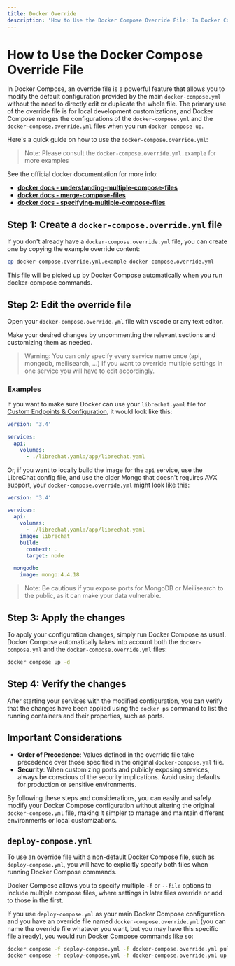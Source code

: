```yaml
---
title: Docker Override
description: 'How to Use the Docker Compose Override File: In Docker Compose, an override file is a powerful feature that allows you to modify the default configuration provided by the main `docker-compose.yml` without the need to directly edit or duplicate the whole file.'
---
```


# How to Use the Docker Compose Override File

In Docker Compose, an override file is a powerful feature that allows you to modify the default configuration provided by the main `docker-compose.yml` without the need to directly edit or duplicate the whole file. The primary use of the override file is for local development customizations, and Docker Compose merges the configurations of the `docker-compose.yml` and the `docker-compose.override.yml` files when you run `docker compose up`.

Here's a quick guide on how to use the `docker-compose.override.yml`:

> Note: Please consult the `docker-compose.override.yml.example` for more examples

See the official docker documentation for more info:

- **[docker docs - understanding-multiple-compose-files](https://docs.docker.com/compose/multiple-compose-files/extends/#understanding-multiple-compose-files)**
- **[docker docs - merge-compose-files](https://docs.docker.com/compose/multiple-compose-files/merge/#merge-compose-files)**
- **[docker docs - specifying-multiple-compose-files](https://docs.docker.com/compose/reference/#specifying-multiple-compose-files)**

## Step 1: Create a `docker-compose.override.yml` file

If you don't already have a `docker-compose.override.yml` file, you can create one by copying the example override content:

```bash filename="Copying the example override file"
cp docker-compose.override.yml.example docker-compose.override.yml
```

This file will be picked up by Docker Compose automatically when you run docker-compose commands.

## Step 2: Edit the override file

Open your `docker-compose.override.yml` file with vscode or any text editor.

Make your desired changes by uncommenting the relevant sections and customizing them as needed.

> Warning: You can only specify every service name once (api, mongodb, meilisearch, ...) If you want to override multiple settings in one service you will have to edit accordingly.

### Examples

If you want to make sure Docker can use your `librechat.yaml` file for [Custom Endpoints & Configuration](/docs/configuration/librechat_yaml), it would look like this:

```yaml filename="docker-compose.override.yml"
version: '3.4'

services:
  api:
    volumes:
      - ./librechat.yaml:/app/librechat.yaml
```

Or, if you want to locally build the image for the `api` service, use the LibreChat config file, and use the older Mongo that doesn't requires AVX support, your `docker-compose.override.yml` might look like this:

```yaml filename="docker-compose.override.yml"
version: '3.4'

services:
  api:
    volumes:
      - ./librechat.yaml:/app/librechat.yaml
    image: librechat
    build:
      context: .
      target: node

  mongodb:
    image: mongo:4.4.18
```

> Note: Be cautious if you expose ports for MongoDB or Meilisearch to the public, as it can make your data vulnerable.

## Step 3: Apply the changes

To apply your configuration changes, simply run Docker Compose as usual. Docker Compose automatically takes into account both the `docker-compose.yml` and the `docker-compose.override.yml` files:

```bash filename="Apply the changes"
docker compose up -d
```

## Step 4: Verify the changes

After starting your services with the modified configuration, you can verify that the changes have been applied using the `docker ps` command to list the running containers and their properties, such as ports.

## Important Considerations

- **Order of Precedence**: Values defined in the override file take precedence over those specified in the original `docker-compose.yml` file.
- **Security**: When customizing ports and publicly exposing services, always be conscious of the security implications. Avoid using defaults for production or sensitive environments.

By following these steps and considerations, you can easily and safely modify your Docker Compose configuration without altering the original `docker-compose.yml` file, making it simpler to manage and maintain different environments or local customizations.

## `deploy-compose.yml`

To use an override file with a non-default Docker Compose file, such as `deploy-compose.yml`, you will have to explicitly specify both files when running Docker Compose commands.

Docker Compose allows you to specify multiple `-f` or `--file` options to include multiple compose files, where settings in later files override or add to those in the first.

If you use `deploy-compose.yml` as your main Docker Compose configuration and you have an override file named `docker-compose.override.yml` (you can name the override file whatever you want, but you may have this specific file already), you would run Docker Compose commands like so:

```bash
docker compose -f deploy-compose.yml -f docker-compose.override.yml pull
docker compose -f deploy-compose.yml -f docker-compose.override.yml up
```

